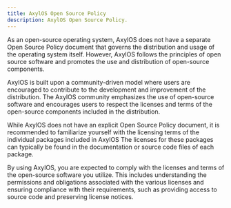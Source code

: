 ```yaml
---
title: AxylOS Open Source Policy
description: AxylOS Open Source Policy.
---
```


As an open-source operating system, AxylOS does not have a separate Open Source Policy document that governs the distribution and usage of the operating system itself. However, AxylOS follows the principles of open source software and promotes the use and distribution of open-source components.

AxylOS is built upon a community-driven model where users are encouraged to contribute to the development and improvement of the distribution. The AxylOS community emphasizes the use of open-source software and encourages users to respect the licenses and terms of the open-source components included in the distribution.

While AxylOS does not have an explicit Open Source Policy document, it is recommended to familiarize yourself with the licensing terms of the individual packages included in AxylOS The licenses for these packages can typically be found in the documentation or source code files of each package.

By using AxylOS, you are expected to comply with the licenses and terms of the open-source software you utilize. This includes understanding the permissions and obligations associated with the various licenses and ensuring compliance with their requirements, such as providing access to source code and preserving license notices.

<ImageComponent />
